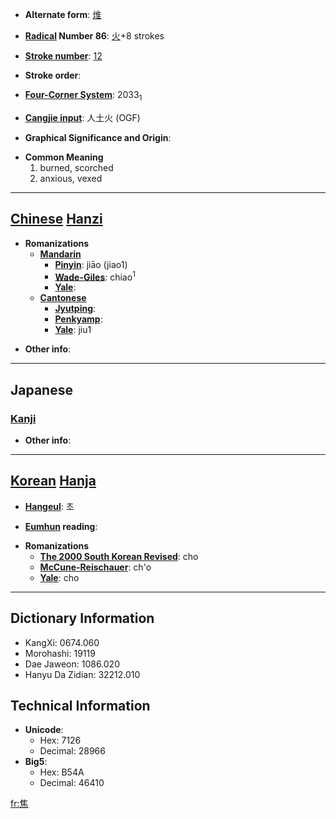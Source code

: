 * '''Alternate form''': [[焳]]

* '''[[Wiktionary:Chinese radical index| Radical]] Number 86''': [[Wiktionary:Chinese radical index 火|火]]+8 strokes

* '''[[Wiktionary:Chinese total strokes index|Stroke number]]''': [[Wiktionary:Chinese total strokes index 12|12]]

* '''Stroke order''': 

* '''[[Wiktionary:Chinese four corner index|Four-Corner System]]''': 2033<sub>1</sub>

* '''[[Wiktionary:Chinese Cangjie index|Cangjie input]]''': 人土火 (OGF)

* '''Graphical Significance and Origin''': 

* '''Common Meaning'''
*#burned, scorched
*# anxious, vexed


----

== [[Chinese]] [[Hanzi]] ==

* '''Romanizations'''
** '''[[Mandarin]]'''
*** '''[[Pinyin]]''': jiāo (jiao1)
*** '''[[Wade-Giles]]''': chiao<sup>1</sup>
*** '''[[Yale]]''': 
** '''[[Cantonese]]'''
*** '''[[Jyutping]]''':
*** '''[[Penkyamp]]''': 
*** '''[[Yale]]''': jiu1

* '''Other info''': 

----

==Japanese==
===[[Kanji]]===
{{kanji|on readings=[[しょう]] (shō)
|kun readings=[[こげる]] (kogeru), [[あせる]] (aseru), [[こがす]] (kogasu)
}}

* '''Other info''':  

----

== [[Korean]] [[Hanja]] ==

* '''[[Hangeul]]''': 초

* '''[[Eumhun]] reading''': 

* '''Romanizations'''
** '''[[The 2000 South Korean Revised Romanization|The 2000 South Korean Revised]]''': cho
** '''[[McCune-Reischauer]]''': ch'o
** '''[[Yale]]''': cho

----

== Dictionary Information ==

* KangXi: 0674.060
* Morohashi: 19119
* Dae Jaweon: 1086.020
* Hanyu Da Zidian: 32212.010

== Technical Information ==

* '''Unicode''':
** Hex: 7126
** Decimal: 28966
* '''Big5''':
** Hex: B54A
** Decimal: 46410

[[fr:焦]]
